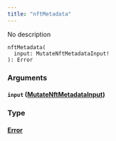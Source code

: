 ```yaml
---
title: "nftMetadata"
---
```


No description

```
nftMetadata(
  input: MutateNftMetadataInput!
): Error

```

### Arguments[](#arguments "Direct link to heading")

#### `input` ([MutateNftMetadataInput](/developer/graphql-api/references/inputs/mutate-nft-metadata-input))[](#input-mutatenftmetadatainput "Direct link to heading")

### Type[](#type "Direct link to heading")

#### [Error](/developer/graphql-api/references/objects/error)[](#error "Direct link to heading")
